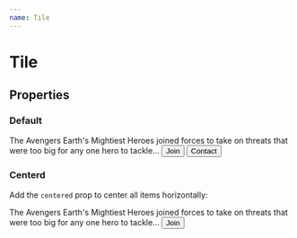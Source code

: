 ```yaml
---
name: Tile
---
```


# Tile


## Properties

<PropsTable of={Tile} />

### Default

<Playground>
  <Tile>
    <Tile.Icon>
      <Avatar size="lg" src={faker.internet.avatar()} />
    </Tile.Icon>
    <Tile.Content>
      <Tile.Title>The Avengers</Tile.Title>
      <Tile.Subtitle>
        Earth's Mightiest Heroes joined forces to take on threats that were too
        big for any one hero to tackle...
      </Tile.Subtitle>
      <Button kind="primary">Join</Button> <Button>Contact</Button>
    </Tile.Content>
  </Tile>
</Playground>

### Centerd

Add the `centered` prop to center all items horizontally:

<Playground>
  <Tile centered>
    <Tile.Icon>
      <Avatar size="lg" src={faker.internet.avatar()} />
    </Tile.Icon>
    <Tile.Content>
      <Tile.Title>The Avengers</Tile.Title>
      <Tile.Subtitle>
        Earth's Mightiest Heroes joined forces to take on threats that were too
        big for any one hero to tackle...
      </Tile.Subtitle>
    </Tile.Content>
    <Tile.Action>
      <Button kind="primary">Join</Button>
    </Tile.Action>
  </Tile>
</Playground>
